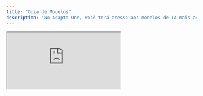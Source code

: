 ```yaml
---
title: "Guia de Modelos"
description: "No Adapta One, você terá acesso aos modelos de IA mais avançados e atualizados do mundo, dentro de uma única assinatura. Acesse os conteúdos abaixo para dominar todos os modelos disponíveis. Conhecimento é poder! "
---
```


<iframe
  style={{
width: '100%',
height: 'auto',
aspectRatio: '16 / 9',
border: 'none'
}}
  src="https://www.youtube.com/embed/uxe79rUrzSw?si=ajxhvBP6ALcm6rwp&controls=1&rel=0"
  title="YouTube video player"
  allow="accelerometer; autoplay; clipboard-write; encrypted-media; gyroscope; picture-in-picture; web-share"
  referrerPolicy="strict-origin-when-cross-origin"
  allowFullScreen
/>

**Modelos de Texto**

Acesse um dos nossos artigos abaixo para entender tudo sobre cada modelo disponível na nossa plataforma.&#x20;

<CardGroup cols={3}>
  <Card href="modelos-de-texto/gpt" img="gpt.jpg">
    Copy de até 2 linhas.&#x20;
    Copy de até 2 linhas.&#x20;
  </Card>

  <Card href="modelos-de-texto/claude" img="claude.jpg">
    Copy de até 2 linhas.&#x20;
    Copy de até 2 linhas.&#x20;
  </Card>

  <Card href="modelos-de-texto/gemini" img="gemini.jpg">
    Copy de até 2 linhas.&#x20;
    Copy de até 2 linhas.&#x20;
  </Card>

  <Card href="modelos-de-texto/one" img="one.jpg">
    Copy de até 2 linhas.&#x20;
    Copy de até 2 linhas.&#x20;
  </Card>

  <Card href="modelos-de-texto/llama" img="llama.jpg">
    Copy de até 2 linhas.&#x20;
    Copy de até 2 linhas.&#x20;
  </Card>

  <Card href="modelos-de-texto/mistral" img="mistral.jpg">
    Copy de até 2 linhas.&#x20;
    Copy de até 2 linhas.&#x20;
  </Card>

  <Card href="modelos-de-texto/grok" img="grok.jpg">
    Copy de até 2 linhas.&#x20;
    Copy de até 2 linhas.&#x20;
  </Card>

  <Card href="modelos-de-texto/perplexity" img="perplexity.jpg">
    Copy de até 2 linhas.&#x20;
    Copy de até 2 linhas.&#x20;
  </Card>

  <Card href="modelos-de-texto/sabia" img="sabia.jpg">
    Copy de até 2 linhas.&#x20;
    Copy de até 2 linhas.&#x20;
  </Card>

  <Card href="modelos-de-texto/deepseek" img="deepseek.jpg">
    Copy de até 2 linhas.&#x20;
    Copy de até 2 linhas.&#x20;
  </Card>
</CardGroup>

### Modelos de Imagem

<CardGroup cols={3}>
  <Card href="modelos-de-imagem/dalle" img="dalle.jpg">
    Copy de até 2 linhas.&#x20;
    Copy de até 2 linhas.&#x20;
  </Card>

  <Card href="modelos-de-imagem/flux" img="flux.jpg">
    Copy de até 2 linhas.&#x20;
    Copy de até 2 linhas.&#x20;
  </Card>

  <Card href="modelos-de-imagem/ideogram" img="ideogram.jpg">
    Copy de até 2 linhas.&#x20;
    Copy de até 2 linhas.&#x20;
  </Card>

  <Card href="modelos-de-imagem/stable" img="stable.jpg">
    Copy de até 2 linhas.&#x20;
    Copy de até 2 linhas.&#x20;
  </Card>

  <Card href="modelos-de-imagem/imagen" img="imagen.jpg">
    Copy de até 2 linhas.&#x20;
    Copy de até 2 linhas.&#x20;
  </Card>
</CardGroup>

###